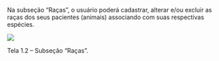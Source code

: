 Na subseção “Raças”, o usuário poderá cadastrar, alterar e/ou excluir as raças dos seus pacientes (animais) associando com suas respectivas espécies.

<img src="/mmiqkzkaf7zeycahlihj_laf_rzatcvknzipsecpa6j5mwc8fy8omml5oysiv0n98kvl6zhnbtfaisjzwckjehwc3y9qh9b9jxm7-y5a6zxso3awwblrcz30rnd3gsiddm3xdikjt11vvvl9kmf3mw.webp" />

Tela 1.2 – Subseção “Raças”.
